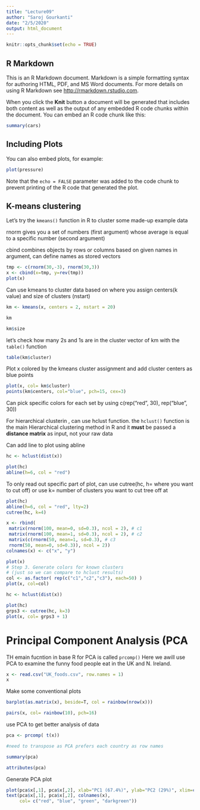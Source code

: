 ```yaml
---
title: "Lecture09"
author: "Saroj Gourkanti"
date: "2/5/2020"
output: html_document
---
```


```r
knitr::opts_chunk$set(echo = TRUE)
```

## R Markdown

This is an R Markdown document. Markdown is a simple formatting syntax for authoring HTML, PDF, and MS Word documents. For more details on using R Markdown see <http://rmarkdown.rstudio.com>.

When you click the **Knit** button a document will be generated that includes both content as well as the output of any embedded R code chunks within the document. You can embed an R code chunk like this:

```r
summary(cars)
```

## Including Plots

You can also embed plots, for example:

```r
plot(pressure)
```

Note that the `echo = FALSE` parameter was added to the code chunk to prevent printing of the R code that generated the plot.


## K-means clustering

Let's try the `kmeans()` function in R to cluster some made-up example data

rnorm gives you a set of numbers (first argument) whose average is equal to a specific number (second argument)

cbind combines objects by rows or columns based on given names in argument, can define names as stored vectors

```r
tmp <- c(rnorm(30,-3), rnorm(30,3))
x <- cbind(x=tmp, y=rev(tmp))
plot(x)
```

Can use kmeans to cluster data based on where you assign centers(k value) and size of clusters (nstart)


```r
km <- kmeans(x, centers = 2, nstart = 20)

km
```

```r
km$size

```

let's check how many 2s and 1s are in the cluster vector of km with the `table()` function

```r
table(km$cluster)
```

Plot x colored by the kmeans cluster assignment and add cluster centers as blue points

```r
plot(x, col= km$cluster)
points(km$centers, col="blue", pch=15, cex=3)
```
Can pick specific colors for each set by using c(rep("red", 30), rep("blue", 30))



For hierarchical clusterin , can use hclust function. the `hclust()` function is the main Hierarchical clustering method in R and it **must** be passed a **distance matrix** as input, not your raw data

Can add line to plot using abline

```r
hc <- hclust(dist(x))

plot(hc)
abline(h=6, col = "red")
```
To only read out specific part of plot, can use cutree(hc, h= where you want to cut off) or use k= number of clusters you want to cut tree off at


```r
plot(hc)
abline(h=6, col = "red", lty=2)
cutree(hc, k=4)

```



```r
x <- rbind(
 matrix(rnorm(100, mean=0, sd=0.3), ncol = 2), # c1
 matrix(rnorm(100, mean=1, sd=0.3), ncol = 2), # c2
 matrix(c(rnorm(50, mean=1, sd=0.3), # c3
 rnorm(50, mean=0, sd=0.3)), ncol = 2))
colnames(x) <- c("x", "y")

plot(x)
# Step 3. Generate colors for known clusters
# (just so we can compare to hclust results)
col <- as.factor( rep(c("c1","c2","c3"), each=50) )
plot(x, col=col)
```

```r
hc <- hclust(dist(x))

plot(hc)
grps3 <- cutree(hc, k=3)
plot(x, col= grps3 + 1)

```


# Principal Component Analysis (PCA

TH emain fucntion in base R for PCA is called `prcomp()` Here we awill use PCA to examine the funny food people eat in the UK and N. Ireland.

```r
x <- read.csv("UK_foods.csv", row.names = 1)
x
```

Make some conventional plots

```r
barplot(as.matrix(x), beside=T, col = rainbow(nrow(x)))
```

```r
pairs(x, col= rainbow(10), pch=16)
```

use PCA to get better analysis of data

```r
pca <- prcomp( t(x))

#need to transpose as PCA prefers each country as row names
```

```r
summary(pca)
```

```r
attributes(pca)
```

Generate PCA plot

```r
plot(pca$x[,1], pca$x[,2], xlab="PC1 (67.4%)", ylab="PC2 (29%)", xlim=c(-270,500))
text(pca$x[,1], pca$x[,2], colnames(x),
     col= c("red", "blue", "green", "darkgreen"))
```


```r

```



